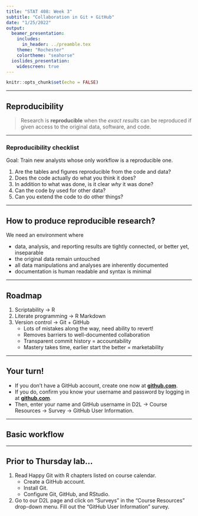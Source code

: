```yaml
---
title: "STAT 408: Week 3"
subtitle: "Collaboration in Git + GitHub"
date: "1/25/2022"
output: 
  beamer_presentation:
    includes:
      in_header: ../preamble.tex
    theme: "Rochester"
    colortheme: "seahorse"
  ioslides_presentation:
    widescreen: true
---
```


```r
knitr::opts_chunk$set(echo = FALSE)
```

---

## Reproducibility

> Research is **reproducible** when the _exact results_
can be reproduced if given access to the original data,
software, and code.

---

### Reproducibility checklist

Goal: Train new analysts whose only workflow is a reproducible one.

1. Are the tables and figures reproducible from the code and data?
1. Does the code actually do what you think it does?
1. In addition to what was done, is it clear _why_ it was done?
1. Can the code by used for other data?
1. Can you extend the code to do other things?

---

## How to produce reproducible research?

We need an environment where

* data, analysis, and reporting results are tightly connected, or better yet, inseparable
* the original data remain untouched
* all data manipulations and analyses are inherently documented
* documentation is human readable and syntax is minimal

---

## Roadmap

1. Scriptability $\rightarrow$ R
2. Literate programming $\rightarrow$ R Markdown
3. Version control $\rightarrow$ Git + GitHub
    - Lots of mistakes along the way, need ability to revert!
    - Removes barriers to well-documented collaboration
    - Transparent commit history = accountability
    - Mastery takes time, earlier start the better = marketability

---

## Your turn!

* If you don't have a GitHub account, create one now at [**github.com**](https://github.com/).
* If you do, confirm you know your username and password by logging in at [**github.com**](https://github.com/).
* Then, enter your name and GitHub username in D2L -> Course Resources -> Survey -> GitHub User Information.

---

## Basic workflow



---

## Prior to Thursday lab...

1. Read Happy Git with R chapters listed on course calendar.
    - Create a GitHub account.
    - Install Git.
    - Configure Git, GitHub, and RStudio.
2. Go to our D2L page and click on "Surveys" in the "Course Resources" drop-down menu. Fill out the "GitHub User Information" survey.
